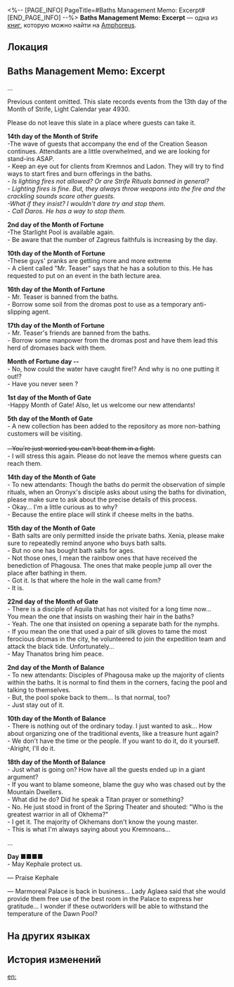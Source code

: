 <%-- [PAGE_INFO]
PageTitle=#Baths Management Memo: Excerpt#
[END_PAGE_INFO] --%>
{{Дополнить}}
{{Книга Инфобокс
|id           = 472
|partIds      = 190783
|Название     = 
|Изображение  = Предмет Книга Амфореус 2.png
|Мир          = Amphoreus
|Томов        = 1
|Автор        = <!--нужно добавить-->
|Описание     = Public memos written by bath staff. The majority are records of incidents caused by followers of different faiths in the baths.
|Том1         = {{tx}}
|Источник1    = {{tx|Отсутствует источник}}
|Персонажи    = Aglaea; Aquila; Kephale; Oronyx; Phagousa; Thanatos; Zagreus
|Фракции      = Okhema
}}
'''Baths Management Memo: Excerpt''' — одна из [[Книги|книг]], которую можно найти на [[Amphoreus]].

==Локация==
{{Отметка карты|<!--название карты-->|<!--id отметки-->}}

==Baths Management Memo: Excerpt==
...

Previous content omitted. This slate records events from the 13th day of the Month of Strife, Light Calendar year 4930.

Please do not leave this slate in a place where guests can take it.

'''14th day of the Month of Strife'''<br />
-The wave of guests that accompany the end of the Creation Season continues. Attendants are a little overwhelmed, and we are looking for stand-ins ASAP.<br />
- Keep an eye out for clients from Kremnos and Ladon. They will try to find ways to start fires and burn offerings in the baths.<br />
''- Is lighting fires not allowed? Or are Strife Rituals banned in general?''<br />
''- Lighting fires is fine. But, they always throw weapons into the fire and the crackling sounds scare other guests.''<br />
''-What if they insist? I wouldn't dare try and stop them.''<br />
''- Call Daros. He has a way to stop them.''

'''2nd day of the Month of Fortune'''<br />
-The Starlight Pool is available again.<br />
- Be aware that the number of Zagreus faithfuls is increasing by the day.

'''10th day of the Month of Fortune'''<br />
-These guys' pranks are getting more and more extreme<br />
- A client called "Mr. Teaser" says that he has a solution to this. He has requested to put on an event in the bath lecture area.

'''16th day of the Month of Fortune'''<br />
- Mr. Teaser is banned from the baths.<br />
- Borrow some soil from the dromas post to use as a temporary anti-slipping agent.

'''17th day of the Month of Fortune'''<br />
- Mr. Teaser's friends are banned from the baths.<br />
- Borrow some manpower from the dromas post and have them lead this herd of dromases back with them.

'''Month of Fortune day --'''<br />
- No, how could the water have caught fire!? And why is no one putting it out!?<br />
- Have you never seen {{Rubi|Spirit Day|Leap Day}}?

'''1st day of the Month of Gate'''<br />
-Happy Month of Gate! Also, let us welcome our new attendants!

'''5th day of the Month of Gate'''<br />
- A new collection has been added to the repository as more non-bathing customers will be visiting.<br /><s>{{Размер|28|- Keep an eye out for the Kremnoans.}}</s><br /><s>- You're just worried you can't beat them in a fight.</s><br />- I will stress this again. Please do not leave the memos where guests can reach them.

'''14th day of the Month of Gate'''<br />
- To new attendants: Though the baths do permit the observation of simple rituals, when an Oronyx's disciple asks about using the baths for divination, please make sure to ask about the precise details of this process.<br />
- Okay... I'm a little curious as to why?<br />
- Because the entire place will stink if cheese melts in the baths.

'''15th day of the Month of Gate'''<br />
- Bath salts are only permitted inside the private baths. Xenia, please make sure to repeatedly remind anyone who buys bath salts.<br />
- But no one has bought bath salts for ages.<br />
- Not those ones, I mean the rainbow ones that have received the benediction of Phagousa. The ones that make people jump all over the place after bathing in them.<br />
- Got it. Is that where the hole in the wall came from?<br />
- It is.

'''22nd day of the Month of Gate'''<br />
- There is a disciple of Aquila that has not visited for a long time now...<br />
You mean the one that insists on washing their hair in the baths?<br />
- Yeah. The one that insisted on opening a separate bath for the nymphs.<br />
- If you mean the one that used a pair of silk gloves to tame the most ferocious dromas in the city, he volunteered to join the expedition team and attack the black tide. Unfortunately...<br />
- May Thanatos bring him peace.

'''2nd day of the Month of Balance'''<br />
- To new attendants: Disciples of Phagousa make up the majority of clients within the baths. It is normal to find them in the corners, facing the pool and talking to themselves.<br />
- But, the pool spoke back to them... Is that normal, too?<br />
- Just stay out of it.

'''10th day of the Month of Balance'''<br />
- There is nothing out of the ordinary today. I just wanted to ask... How about organizing one of the traditional events, like a treasure hunt again?<br />
- We don't have the time or the people. If you want to do it, do it yourself.<br />
-Alright, I'll do it.

'''18th day of the Month of Balance'''<br />
- Just what is going on? How have all the guests ended up in a giant argument?<br />
- If you want to blame someone, blame the guy who was chased out by the Mountain Dwellers.<br />
- What did he do? Did he speak a Titan prayer or something?<br />
- No. He just stood in front of the Spring Theater and shouted: "Who is the greatest warrior in all of Okhema?"<br />
- I get it. The majority of Okhemans don't know the young master.<br />
- This is what I'm always saying about you Kremnoans...

...

'''Day ■■■■'''<br />
- May Kephale protect us.

&mdash; Praise Kephale

&mdash; Marmoreal Palace is back in business... Lady Aglaea said that she would provide them free use of the best room in the Palace to express her gratitude... I wonder if these outworlders will be able to withstand the temperature of the Dawn Pool?

==На других языках==
{{На других языках
|en   = Baths Management Memo: Excerpt
|zhs  = 浴场管理备忘录•摘
|zht  = 浴場管理備忘錄•摘
|ja   = バルネア管理備忘録・抜粋
|ko   = 목욕탕 관리 비망록•발췌
|es   = Notas sobre la gestión de las termas (extracto)
|fr   = Note de gestion des thermes&nbsp;: extrait
|ru   = Меморандум управления купальней (выдержка)
|th   = บันทึกเตือนความจำ ในการดูแลโรงอาบน้ำ: สรุป
|vi   = Sổ Ghi Chép Quản Lý Nhà Tắm-Trích
|de   = Notizen zur Badverwaltung: Auszug
|id   = Catatan Manajemen Pemandian: Kutipan
|pt   = Trecho do Memorando da Gestão do Balneário
}}

==История изменений==
{{История изменений|3.5}}

[[en:]]